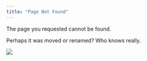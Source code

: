 ```yaml
---
title: "Page Not Found"
---
```


The page you requested cannot be found.

Perhaps it was moved or renamed? Who knows really.

![](images/picture_404.jpg)
